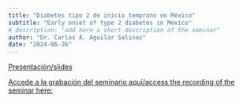 ```yaml
---
title: "Diabetes tipo 2 de inicio temprano en México"
subtitle: "Early onset of type 2 diabetes in Mexico" 
# description: "add here a short description of the seminar" 
author: "Dr. Carlos A. Aguilar Salinas"
date: "2024-06-26"
---
```


[Presentación/slides](2024-06-26.pdf)

[Accede a la grabación del seminario aquí/access the recording of the
seminar here:](https://youtu.be/ep3ipMxFs0Q)
